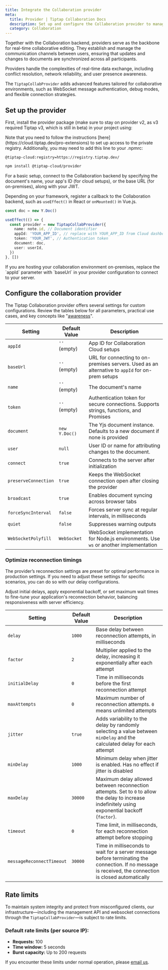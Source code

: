 ```yaml
---
title: Integrate the Collaboration provider
meta:
  title: Provider | Tiptap Collaboration Docs
  description: Set up and configure the Collaboration provider to manage real-time document synchronization across users.
  category: Collaboration
---
```



Together with the Collaboration backend, providers serve as the backbone for real-time collaborative editing. They establish and manage the communication channels between users, ensuring that updates and changes to documents are synchronized across all participants.

Providers handle the complexities of real-time data exchange, including conflict resolution, network reliability, and user presence awareness.

The `TiptapCollabProvider` adds advanced features tailored for collaborative environments, such as WebSocket message authentication, debug modes, and flexible connection strategies.

## Set up the provider

First, install the provider package (make sure to stay on provider v2, as v3 required Tiptap v3, which is still in beta) in your project using:

<Callout title="Set up private registry" variant="hint">
Note that you need to follow the instructions [here](https://cloud.tiptap.dev/pro-extensions) to set up access to the private registry.
Additionally, you may need to add this line to your .npmrc:

```
@tiptap-cloud:registry=https://registry.tiptap.dev/
```

</Callout>

```bash
npm install @tiptap-cloud/provider
```

For a basic setup, connect to the Collaboration backend by specifying the document's name, your app's ID (for cloud setups), or the base URL (for on-premises), along with your JWT.

Depending on your framework, register a callback to the Collaboration backend, such as `useEffect()` in React or `onMounted()` in Vue.js.

```ts
const doc = new Y.Doc()

useEffect(() => {
  const provider = new TiptapCollabProvider({
    name: note.id, // Document identifier
    appId: 'YOUR_APP_ID', // replace with YOUR_APP_ID from Cloud dashboard
    token: 'YOUR_JWT', // Authentication token
    document: doc,
    user: userId,
  })
}, [])
```

<Callout title="Note for On-Premises Customers" variant="hint">
  If you are hosting your collaboration environment on-premises, replace the `appId` parameter with
  `baseUrl` in your provider configuration to connect to your server.
</Callout>

## Configure the collaboration provider

The Tiptap Collaboration provider offers several settings for custom configurations. Review the tables below for all parameters, practical use cases, and key concepts like "[awareness](/collaboration/core-concepts/awareness)".

| Setting              | Default Value | Description                                                                                     |
| -------------------- | ------------- | ----------------------------------------------------------------------------------------------- |
| `appId`              | `''` (empty)  | App ID for Collaboration Cloud setups                                                           |
| `baseUrl`            | `''` (empty)  | URL for connecting to on-premises servers. Used as an alternative to `appId` for on-prem setups |
| `name`               | `''` (empty)  | The document's name                                                                             |
| `token`              | `''` (empty)  | Authentication token for secure connections. Supports strings, functions, and Promises          |
| `document`           | `new Y.Doc()` | The Yjs document instance. Defaults to a new document if none is provided                       |
| `user`               | `null`        | User ID or name for attributing changes to the document.                                        |
| `connect`            | `true`        | Connects to the server after initialization                                                     |
| `preserveConnection` | `true`        | Keeps the WebSocket connection open after closing the provider                                  |
| `broadcast`          | `true`        | Enables document syncing across browser tabs                                                    |
| `forceSyncInterval`  | `false`       | Forces server sync at regular intervals, in milliseconds                                        |
| `quiet`              | `false`       | Suppresses warning outputs                                                                      |
| `WebSocketPolyfill`  | `WebSocket`   | WebSocket implementation for Node.js environments. Use `ws` or another implementation           |

### Optimize reconnection timings

The provider’s reconnection settings are preset for optimal performance in production settings. If you need to adjust these settings for specific scenarios, you can do so with our delay configurations.

Adjust initial delays, apply exponential backoff, or set maximum wait times to fine-tune your application's reconnection behavior, balancing responsiveness with server efficiency.

| Setting                   | Default Value | Description                                                                                                                                            |
| ------------------------- | ------------- | ------------------------------------------------------------------------------------------------------------------------------------------------------ |
| `delay`                   | `1000`        | Base delay between reconnection attempts, in milliseconds                                                                                              |
| `factor`                  | `2`           | Multiplier applied to the delay, increasing it exponentially after each attempt                                                                        |
| `initialDelay`            | `0`           | Time in milliseconds before the first reconnection attempt                                                                                             |
| `maxAttempts`             | `0`           | Maximum number of reconnection attempts. `0` means unlimited attempts                                                                                  |
| `jitter`                  | `true`        | Adds variability to the delay by randomly selecting a value between `minDelay` and the calculated delay for each attempt                               |
| `minDelay`                | `1000`        | Minimum delay when jitter is enabled. Has no effect if jitter is disabled                                                                              |
| `maxDelay`                | `30000`       | Maximum delay allowed between reconnection attempts. Set to `0` to allow the delay to increase indefinitely using exponential backoff (`factor`).      |
| `timeout`                 | `0`           | Time limit, in milliseconds, for each reconnection attempt before stopping                                                                             |
| `messageReconnectTimeout` | `30000`       | Time in milliseconds to wait for a server message before terminating the connection. If no message is received, the connection is closed automatically |

## Rate limits

To maintain system integrity and protect from misconfigured clients, our infrastructure—including the management API and websocket connections through the `TiptapCollabProvider`—is subject to rate limits.

### Default rate limits (per source IP):

- **Requests:** 100
- **Time window:** 5 seconds
- **Burst capacity:** Up to 200 requests

If you encounter these limits under normal operation, please [email us](mailto:humans@tiptap.dev).
